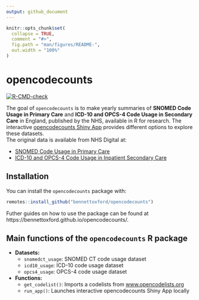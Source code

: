 ```yaml
---
output: github_document
---
```


<!-- README.md is generated from README.Rmd. Please edit that file -->

```r
knitr::opts_chunk$set(
  collapse = TRUE,
  comment = "#>",
  fig.path = "man/figures/README-",
  out.width = "100%"
)
```

# opencodecounts

<!-- badges: start -->

[![R-CMD-check](https://github.com/ebmdatalab/codeusage/actions/workflows/R-CMD-check.yaml/badge.svg)](https://github.com/ebmdatalab/codeusage/actions/workflows/R-CMD-check.yaml)

<!-- badges: end -->

The goal of `opencodecounts` is to make yearly summaries of **SNOMED Code Usage in Primary Care** and **ICD-10 and OPCS-4 Code Usage in Secondary Care** in England, published by the NHS, available in R for research.
The interactive [opencodecounts Shiny App](https://bennettoxford.github.io/opencodecounts/articles/app.html) provides different options to explore these datasets.  
The original data is available from NHS Digital at:

-   [SNOMED Code Usage in Primary Care](https://digital.nhs.uk/data-and-information/publications/statistical/mi-snomed-code-usage-in-primary-care)
-   [ICD-10 and OPCS-4 Code Usage in Inpatient Secondary Care](https://digital.nhs.uk/data-and-information/publications/statistical/hospital-admitted-patient-care-activity)

## Installation

You can install the `opencodecounts` package with:  

``` r
remotes::install_github("bennettoxford/opencodecounts")
```

Futher guides on how to use the package can be found at https://bennettoxford.github.io/opencodecounts/.

## Main functions of the `opencodecounts` R package

- **Datasets:**
  - `snomedct_usage`: SNOMED CT code usage dataset
  - `icd10_usage`: ICD-10 code usage dataset
  - `opcs4_usage`: OPCS-4 code usage dataset
- **Functions:**
   - `get_codelist()`: Imports a codelists from [www.opencodelists.org](https://www.opencodelists.org/)
   - `run_app()`: Launches interactive opencodecounts Shiny App locally

